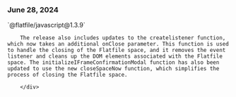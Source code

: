 ### June 28, 2024

<div style={{ display: "table", width: "auto" }}>

  <div style={{ display: "table-row", width: "auto" }}>
      <Snippet file="chips/wrappers.mdx" />
        <div style={{ float: "left", display: "table-column", paddingLeft: "30px", width: "calc(80% - 30px)" }}>
        `@flatfile/javascript@1.3.9`

        The release also includes updates to the createlistener function, which now takes an additional onClose parameter. This function is used to handle the closing of the Flatfile space, and it removes the event listener and cleans up the DOM elements associated with the Flatfile space. The initializeIFrameConfirmationModal function has also been updated to use the new closeSpaceNow function, which simplifies the process of closing the Flatfile space.

        </div>

  </div>

</div>
